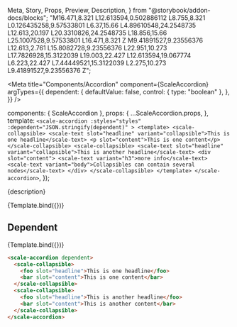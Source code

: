   Meta,
  Story,
  Props,
  Preview,
  Description,
} from "@storybook/addon-docs/blocks";
  "M16.471,8.321 L12.613594,0.502886112 L8.755,8.321 L0.126435258,9.57533801 L6.37,15.66 L4.89610548,24.2548735 L12.613,20.197 L20.3310826,24.2548735 L18.856,15.66 L25.1007528,9.57533801 L16.471,8.321 Z M9.41891527,9.23556376 L12.613,2.761 L15.8082728,9.23556376 L22.951,10.273 L17.7826928,15.3122039 L19.003,22.427 L12.613594,19.067774 L6.223,22.427 L7.44449521,15.3122039 L2.275,10.273 L9.41891527,9.23556376 Z";

<Meta
  title="Components/Accordion"
  component={ScaleAccordion}
  argTypes={{
    dependent: {
      defaultValue: false,
      control: { type: "boolean" },
    },
  }}
/>

  components: { ScaleAccordion },
  props: {
    ...ScaleAccordion.props,
  },
  template: `
    <scale-accordion
    :styles="styles"
    :dependent="JSON.stringify(dependent)"
    >
    <template>
    <scale-collapsible>
      <scale-text slot="headline" variant="collapsible">This is one headline</scale-text>
      <p slot="content">This is one content</p>
    </scale-collapsible>
    <scale-collapsible>
      <scale-text slot="headline" variant="collapsible">This is another headline</scale-text>
        <div slot="content">
          <scale-text variant="h3">more info</scale-text>
          <scale-text variant="body">Collapsibles can contain several nodes</scale-text>
        </div>
    </scale-collapsible>
    </template>
    </scale-accordion>
  `,
});

<Description>{description}</Description>

<Preview withSource="none">
  <Story name="Standard">{Template.bind({})}</Story>
</Preview>

<Props story="Standard" />

## Dependent

<Preview withSource="none">
  <Story
    name="Dependent"
    args={{
      dependent: true,
    }}
  >
    {Template.bind({})}
  </Story>
</Preview>

```html
<scale-accordion dependent>
  <scale-collapsible>
    <foo slot="headline">This is one headline</foo>
    <bar slot="content">This is one content</bar>
  </scale-collapsible>
  <scale-collapsible>
    <foo slot="headline">This is another headline</foo>
    <bar slot="content">This is another content</bar>
  </scale-collapsible>
</scale-accordion>
```
